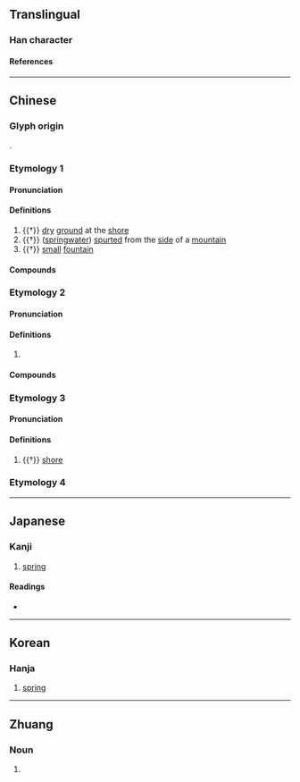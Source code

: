 {{character info/new}}
==Translingual==

===Han character===
{{Han char|rn=85|rad=水|as=02|sn=5|four=34117|canj=EKN,XEKN|ids=⿰氵九}}

====References====
{{Han ref|kx=0604.010|dkj=17102|dj=0997.100|hdz=31549.030|uh=6C3F}}

----

==Chinese==
{{zh-forms}}

===Glyph origin===
{{Han etym}}
{{Han compound|水|九|ls=psc|c1=s|c2=p|t1=water}}.

===Etymology 1===

====Pronunciation====
{{zh-pron
|m=guǐ
|c=gwai2
|mc=y
|oc=y
|ma=
|cat=n,a
}}

====Definitions====
{{zh-hanzi}}

# {{†}} [[dry]] [[ground]] at the [[shore]]
# {{†}} ([[springwater]]) [[spurt]]ed from the [[side]] of a [[mountain]]
# {{†}} [[small]] [[fountain]]

====Compounds====
{{zh-der|氿泉}}

===Etymology 2===

====Pronunciation====
{{zh-pron
|m=jiǔ
|ma=
|cat=
}}

====Definitions====
{{zh-hanzi}}

# {{n-g|Used in the names of [[lake]]s in {{w|Yixing}}, [[Jiangsu]], China.}}

====Compounds====
{{zh-der|東氿|西氿|團氿|三氿}}

===Etymology 3===

====Pronunciation====
{{zh-pron
|m=qiú
|ma=
|cat=n
}}

====Definitions====
{{zh-hanzi}}

# {{†}} [[shore]]

===Etymology 4===
{{zh-see|酒|v}}<!-- {{Hani-second-round simplification of|酒}} -->

----

==Japanese==

===Kanji===
{{ja-kanji|grade=|rs=水02}}

# [[spring]]

====Readings====
* {{ja-readings|on=[[き]] (ki), [[きゅう]] (kyū), [[ぐ]] (gu)|kun=[[おずみ]] (ozumi), [[わきみず]] (wakimizu)}}

----

==Korean==

===Hanja===
{{ko-hanja|hangeul=궤|eumhun=|rv=gwe|mr=kwe|y=kwey}}

# [[spring]]

----

==Zhuang==

===Noun===
{{za-head|noun}}

# {{za-sawndip form of|laeuj}}